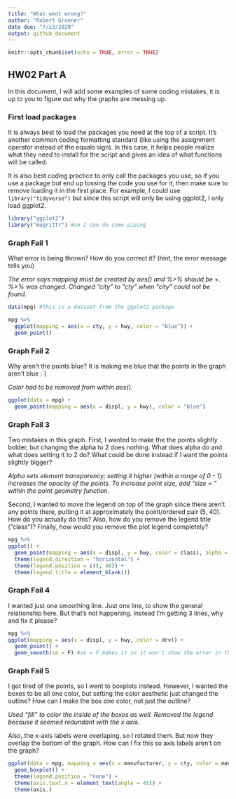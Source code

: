 ```yaml
---
title: "What went wrong?"
author: "Robert Gruener"
date due: "7/13/2020"
output: github_document
---
```


```r
knitr::opts_chunk$set(echo = TRUE, error = TRUE)
```

## HW02 Part A

In this document, I will add some examples of some coding mistakes, it is up to you to figure out why the graphs are messing up. 

### First load packages

It is always best to load the packages you need at the top of a script. It's another common coding formatting standard (like using the assignment operator instead of the equals sign). In this case, it helps people realize what they need to install for the script and gives an idea of what functions will be called. 

It is also best coding practice to only call the packages you use, so if you use a package but end up tossing the code you use for it, then make sure to remove loading it in the first place. For example, I could use `library("tidyverse")` but since this script will only be using ggplot2, I only load ggplot2.

```r
library("ggplot2")
library("magrittr") #so I can do some piping
```


### Graph Fail 1

What error is being thrown? How do you correct it? (hint, the error message tells you)

_The error says mapping must be created by aes() and %>% should be +. %>% was changed._
_Changed "city" to "cty" when "city" could not be found._

```r
data(mpg) #this is a dataset from the ggplot2 package

mpg %>% 
  ggplot(mapping = aes(x = cty, y = hwy, color = "blue")) + 
  geom_point()

```

### Graph Fail 2
Why aren't the points blue? It is making me blue that the points in the graph aren't blue :`(

_Color had to be removed from within aes()._

```r
ggplot(data = mpg) + 
  geom_point(mapping = aes(x = displ, y = hwy), color = "blue")

```



### Graph Fail 3
Two mistakes in this graph. First, I wanted to make the the points slightly bolder, but changing the alpha to 2 does nothing. What does alpha do and what does setting it to 2 do? What could be done instead if I want the points slightly bigger? 

_Alpha sets element transparency; setting it higher (within a range of 0 - 1) increases the opacity of the points._
_To increase point size, add "size = <size wanted>" within the point geometry function._

Second, I wanted to move the legend on top of the graph since there aren't any points there, putting it at approximately the point/ordered pair (5, 40). How do you actually do this? Also, how do you remove the legend title ("class")? Finally, how would you remove the plot legend completely?


```r
mpg %>% 
ggplot() + 
  geom_point(mapping = aes(x = displ, y = hwy, color = class), alpha = 1, size = 2.5) +
  theme(legend.direction = "horizontal") + 
  theme(legend.position = c(5, 40)) +
  theme(legend.title = element_blank())

```

### Graph Fail 4
I wanted just one smoothing line. Just one line, to show the general relationship here. But that's not happening. Instead I'm getting 3 lines, why and fix it please?

```r
mpg %>% 
ggplot(mapping = aes(x = displ, y = hwy, color = drv)) + 
  geom_point() + 
  geom_smooth(se = F) #se = F makes it so it won't show the error in the line of fit
```

### Graph Fail 5
I got tired of the points, so I went to boxplots instead. However, I wanted the boxes to be all one color, but setting the color aesthetic just changed the outline? How can I make the box one color, not just the outline? 

_Used "fill" to color the inside of the boxes as well. Removed the legend because it seemed redundant with the x axis._

Also, the x-axis labels were overlaping, so I rotated them. But now they overlap the bottom of the graph. How can I fix this so axis labels aren't on the graph?



```r
ggplot(data = mpg, mapping = aes(x = manufacturer, y = cty, color = manufacturer, fill = manufacturer)) + 
  geom_boxplot() + 
  theme(legend.position = "none") +
  theme(axis.text.x = element_text(angle = 45)) +
  theme(axis.)
```



